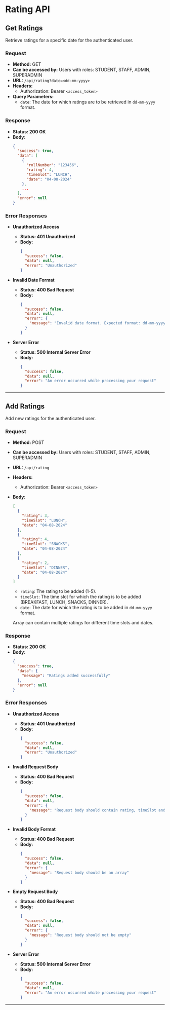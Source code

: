 # Rating API

## Get Ratings

Retrieve ratings for a specific date for the authenticated user.

### Request

- **Method:** GET
- **Can be accessed by:** Users with roles: STUDENT, STAFF, ADMIN, SUPERADMIN
- **URL:** `/api/rating?date=<dd-mm-yyyy>`
- **Headers:**
  - Authorization: Bearer `<access_token>`
- **Query Parameters:**
  - `date`: The date for which ratings are to be retrieved in `dd-mm-yyyy` format.

### Response

- **Status: 200 OK**
- **Body:**
  ```json
  {
    "success": true,
    "data": [
      {
        "rollNumber": "123456",
        "rating": 4,
        "timeSlot": "LUNCH",
        "date": "04-08-2024"
      },
      ...
    ],
    "error": null
  }
  ```

### Error Responses

- **Unauthorized Access**
  - **Status: 401 Unauthorized**
  - **Body:**
    ```json
    {
      "success": false,
      "data": null,
      "error": "Unauthorized"
    }
    ```

- **Invalid Date Format**
  - **Status: 400 Bad Request**
  - **Body:**
    ```json
    {
      "success": false,
      "data": null,
      "error": {
        "message": "Invalid date format. Expected format: dd-mm-yyyy"
      }
    }
    ```

- **Server Error**
  - **Status: 500 Internal Server Error**
  - **Body:**
    ```json
    {
      "success": false,
      "data": null,
      "error": "An error occurred while processing your request"
    }
    ```

---

## Add Ratings

Add new ratings for the authenticated user.

### Request

- **Method:** POST
- **Can be accessed by:** Users with roles: STUDENT, STAFF, ADMIN, SUPERADMIN
- **URL:** `/api/rating`
- **Headers:**
  - Authorization: Bearer `<access_token>`
- **Body:**
  ```json
  [
    {
      "rating": 3,
      "timeSlot": "LUNCH",
      "date": "04-08-2024"
    },
    {
      "rating": 4,
      "timeSlot": "SNACKS",
      "date": "04-08-2024"
    },
    {
      "rating": 2,
      "timeSlot": "DINNER",
      "date": "04-08-2024"
    }
  ]
  ```
    - `rating`: The rating to be added (1-5).
    - `timeSlot`: The time slot for which the rating is to be added (BREAKFAST, LUNCH, SNACKS, DINNER).
    - `date`: The date for which the rating is to be added in `dd-mm-yyyy` format.

    Array can contain multiple ratings for different time slots and dates.

### Response

- **Status: 200 OK**
- **Body:**
  ```json
  {
    "success": true,
    "data": {
      "message": "Ratings added successfully"
    },
    "error": null
  }
  ```

### Error Responses

- **Unauthorized Access**
  - **Status: 401 Unauthorized**
  - **Body:**
    ```json
    {
      "success": false,
      "data": null,
      "error": "Unauthorized"
    }
    ```

- **Invalid Request Body**
  - **Status: 400 Bad Request**
  - **Body:**
    ```json
    {
      "success": false,
      "data": null,
      "error": {
        "message": "Request body should contain rating, timeSlot and date"
      }
    } 
    ```

- **Invalid Body Format**
  - **Status: 400 Bad Request**
  - **Body:**
    ```json
    {
      "success": false,
      "data": null,
      "error": {
        "message": "Request body should be an array"
      }
    }
    ```

- **Empty Request Body**
  - **Status: 400 Bad Request**
  - **Body:**
    ```json
    {
      "success": false,
      "data": null,
      "error": {
        "message": "Request body should not be empty"
      }
    }
    ```

- **Server Error**
  - **Status: 500 Internal Server Error**
  - **Body:**
    ```json
    {
      "success": false,
      "data": null,
      "error": "An error occurred while processing your request"
    }
    ```

---